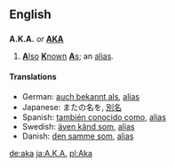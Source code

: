 ==English==

==={{Abbreviation}}===
'''A.K.A.''' ''or'' '''[[AKA]]'''
# [[also|'''A'''lso]] [[known|'''K'''nown]] [[as|'''A'''s]]; an [[alias]].

====Translations====
<!--Add ABBREVIATIONS here where these exist, rather than full forms-->
*German: [[auch bekannt als]], [[alias]] <!-- [[ABA]] ?? -->
*Japanese: またの名を, [[別名]]
*Spanish: [[también conocido como]], [[alias]] <!-- [[TCC]] ?? -->
*Swedish: [[även känd som]], [[alias]] <!-- [[ÄKS]] ?? -->
*Danish: [[den samme som]], [[alias]] <!-- [[DSS]  ??-->

[[de:aka]]
[[ja:A.K.A.]]
[[pl:Aka]]